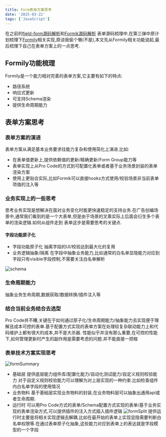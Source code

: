 ```yaml
---
title: Form表单方案思考
date: '2025-03-22'
tags: ['JavaScript']
---
```


在之前的[field-form源码解析](https://icantunderstand.github.io/blogNew/blog/frontEndTool/rcForm)和[Formik源码解析](https://icantunderstand.github.io/blogNew/blog/frontEndTool/formik)
表单源码梳理中,在第三弹中原计划梳理下[Formily](https://formilyjs.org/zh-CN)相关实现,原谅我偷个懒(不是),本文先从Formily相关功能说起,最后梳理下自己在表单方案上的一点思考.

## Formily功能梳理

Formily是一个能力相对完善的表单方案,它主要有如下的特点:

- 路径系统
- 响应式更新
- 可支持Schema渲染
- 提供生命周期能力

## 表单方案思考

### 表单方案的演进

表单方案从满足基本业务要求往能力复杂和使用简化上演进.比如:

- 在表单值更新上,提供依赖值的更新/精确更新/Form Group能力等
- 表单实现上从Pro Code的方式到可配置化表单或者基于业务场景封装的表单渲染方案
- 使用上更贴合实际,比如Formik可以直接hooks方式使用/校验场景非当前表单项值的注入等

### 业务实现上的一些思考

思考业务实现是想解决在面对业务变化时能更快速稳定的支持业务.在广告创编场景中,通常我们看到的是一个大表单,但是由于场景的叉乘实际上后面会衍生多个表单的渲染逻辑.如何从组件走到
表单这步是需要思考的关键点.

#### 字段功能原子化

- 字段功能原子化 抽离字段的UI/校验达到最大化的复用
- 业务逻辑抽象/隔离 在字段中抽象业务能力,比如通常的白名单显隐能力对应到字段只有visible字段控制,不需要关注白名单解析

![schema](/static/images/frontEndToolStatic/form/schema.jpg)

### 生命周期能力

抽象业务生命周期,数据获取/数据转换/插件注入等

### 结合当前业务结合去选型

Pro Code并不糟,关键在于如何通过原子化/生命周期能力/抽象能力去实现便于理解且成本可控的表单.基于配置方式实现的表单方案在处理较复杂联动能力上和代码维护上都有很大的成本,并不是大杀器.
性能似乎并没有那么重要,在可控的性能下,如何管理更新时产生的副作用是需要考虑的问题.并不能直接一把梭

### 表单技术方案实现思考

![formSummary](/static/images/frontEndToolStatic/form/formSummary.jpg)

- 基础层 提供底层能力组件库/配置化能力/自动化测试能力/自定义规则校验能力
  对于自定义规则校验能力可以理解为对上层实现的一种约束.比如检查组件内白名单字段的使用情况
- 业务物料 基于基础层实现业务物料的封装,在业务物料层可以抽象出通用api或者生命周期.
- 运行时 可以用Pro Code方式的表单/Schema配置方式实现的表单/基于业务实现的表单渲染方式,可以提供插件的注入方式插入插件逻辑
  ![formSplit](/static/images/frontEndToolStatic/form/split.jpg)
  提供运行时主要是将相关实现逻辑去解耦.比如在最开始的表单上实现显隐需要判断白名单权限等.在通过表单原子化抽象,这些能力对应到表单上的表达就是字段模型的一个字段
